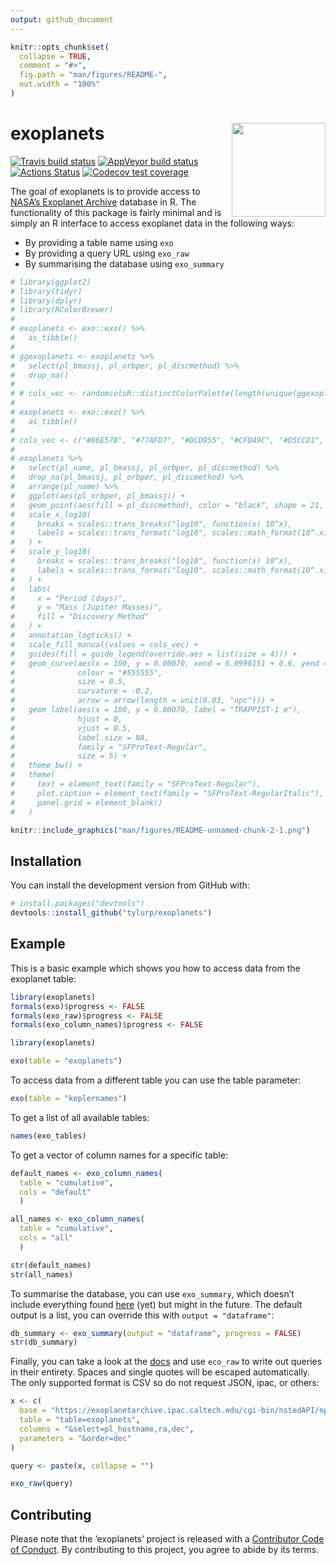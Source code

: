 ```yaml
---
output: github_document
---
```


<!-- README.md is generated from README.Rmd. Please edit that file -->

```r
knitr::opts_chunk$set(
  collapse = TRUE,
  comment = "#>",
  fig.path = "man/figures/README-",
  out.width = "100%"
)
```
# exoplanets <img src="man/figures/logo.png" align="right" height=150/>

<!-- badges: start -->
[![Travis build status](https://travis-ci.org/tyluRp/exoplanets.svg?branch=master)](https://travis-ci.org/tyluRp/exoplanets)
[![AppVeyor build status](https://ci.appveyor.com/api/projects/status/github/tyluRp/exoplanets?branch=master&svg=true)](https://ci.appveyor.com/project/tyluRp/exoplanets)
[![Actions Status](https://github.com/tylurp/exoplanets/workflows/build/badge.svg)](https://github.com/tylurp/exoplanets/actions)
[![Codecov test coverage](https://codecov.io/gh/tyluRp/exoplanets/branch/master/graph/badge.svg)](https://codecov.io/gh/tyluRp/exoplanets?branch=master)
<!-- badges: end -->

The goal of exoplanets is to provide access to [NASA's Exoplanet Archive](https://exoplanetarchive.ipac.caltech.edu/index.html) database in R. The functionality of this package is fairly minimal and is simply an R interface to access exoplanet data in the following ways:

* By providing a table name using `exo`
* By providing a query URL using `exo_raw`
* By summarising the database using `exo_summary`

```r
# library(ggplot2)
# library(tidyr)
# library(dplyr)
# library(RColorBrewer)
# 
# exoplanets <- exo::exo() %>% 
#   as_tibble()
# 
# ggexoplanets <- exoplanets %>% 
#   select(pl_bmassj, pl_orbper, pl_discmethod) %>% 
#   drop_na() 
# 
# # cols_vec <- randomcoloR::distinctColorPalette(length(unique(ggexoplanets$pl_discmethod)))
# 
# exoplanets <- exo::exo() %>% 
#   as_tibble()
# 
# cols_vec <- c("#86E57B", "#77AFD7", "#DCD955", "#CFD49C", "#D5CCD1", "#84DECA", "#E15AB9", "#D4816C", "#BA91D1", "#A152DF")
# 
# exoplanets %>% 
#   select(pl_name, pl_bmassj, pl_orbper, pl_discmethod) %>% 
#   drop_na(pl_bmassj, pl_orbper, pl_discmethod) %>% 
#   arrange(pl_name) %>% 
#   ggplot(aes(pl_orbper, pl_bmassj)) +
#   geom_point(aes(fill = pl_discmethod), color = "black", shape = 21, size = 2) +
#   scale_x_log10(
#     breaks = scales::trans_breaks("log10", function(x) 10^x),
#     labels = scales::trans_format("log10", scales::math_format(10^.x))
#   ) +
#   scale_y_log10(
#     breaks = scales::trans_breaks("log10", function(x) 10^x),
#     labels = scales::trans_format("log10", scales::math_format(10^.x))
#   ) +
#   labs(
#     x = "Period (days)",
#     y = "Mass (Jupiter Masses)",
#     fill = "Discovery Method"
#   ) +
#   annotation_logticks() +
#   scale_fill_manual(values = cols_vec) +
#   guides(fill = guide_legend(override.aes = list(size = 4))) +
#   geom_curve(aes(x = 100, y = 0.00070, xend = 6.0996151 + 0.6, yend = 0.00194 - 0.0002), 
#              colour = "#555555", 
#              size = 0.5, 
#              curvature = -0.2,
#              arrow = arrow(length = unit(0.03, "npc"))) + 
#   geom_label(aes(x = 100, y = 0.00070, label = "TRAPPIST-1 e"), 
#              hjust = 0, 
#              vjust = 0.5, 
#              label.size = NA, 
#              family = "SFProText-Regular", 
#              size = 5) +
#   theme_bw() +
#   theme(
#     text = element_text(family = "SFProText-Regular"),
#     plot.caption = element_text(family = "SFProText-RegularItalic"),
#     panel.grid = element_blank()
#   )

knitr::include_graphics("man/figures/README-unnamed-chunk-2-1.png")
```

## Installation

You can install the development version from GitHub with:

``` r
# install.packages("devtools")
devtools::install_github("tylurp/exoplanets")
```

## Example

This is a basic example which shows you how to access data from the exoplanet table:

```r
library(exoplanets)
formals(exo)$progress <- FALSE
formals(exo_raw)$progress <- FALSE
formals(exo_column_names)$progress <- FALSE
```

```r
library(exoplanets)

exo(table = "exoplanets")
```

To access data from a different table you can use the table parameter: 

```r
exo(table = "keplernames")
```

To get a list of all available tables:

```r
names(exo_tables) 
```

To get a vector of column names for a specific table:

```r
default_names <- exo_column_names(
  table = "cumulative", 
  cols = "default"
  )

all_names <- exo_column_names(
  table = "cumulative", 
  cols = "all"
  )

str(default_names)
str(all_names)
```

To summarise the database, you can use `exo_summary`, which doesn't include everything found [here](https://exoplanetarchive.ipac.caltech.edu/docs/counts_detail.html) (yet) but might in the future. The default output is a list, you can override this with `output = "dataframe"`:

```r
db_summary <- exo_summary(output = "dataframe", progress = FALSE)
str(db_summary)
```


Finally, you can take a look at the [docs](https://exoplanetarchive.ipac.caltech.edu/docs/program_interfaces.html) and use `eco_raw` to write out queries in their entirety. Spaces and single quotes will be escaped automatically. The only supported format is CSV so do not request JSON, ipac, or others:

```r
x <- c(
  base = "https://exoplanetarchive.ipac.caltech.edu/cgi-bin/nstedAPI/nph-nstedAPI?",
  table = "table=exoplanets",
  columns = "&select=pl_hostname,ra,dec",
  parameters = "&order=dec"
)

query <- paste(x, collapse = "")

exo_raw(query)
```

## Contributing

Please note that the 'exoplanets' project is released with a
[Contributor Code of Conduct](CODE_OF_CONDUCT.md).
By contributing to this project, you agree to abide by its terms.
